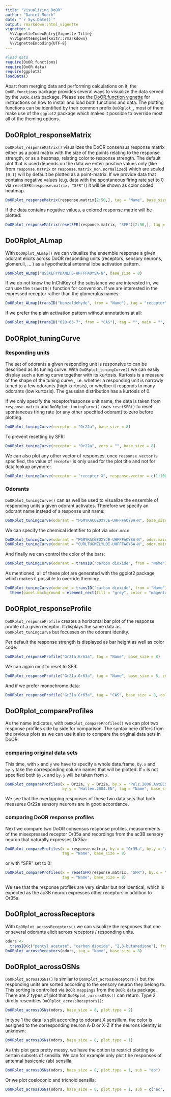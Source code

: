 ```yaml
---
title: "Visualizing DoOR"
author: "Daniel Münch"
date: "`r Sys.Date()`"
output: rmarkdown::html_vignette
vignette: >
  %\VignetteIndexEntry{Vignette Title}
  %\VignetteEngine{knitr::rmarkdown}
  %\VignetteEncoding{UTF-8}
---
```

```r
#load data
require(DoOR.functions)
require(DoOR.data)
require(ggplot2)
loadData()
```

Apart from merging data and performing calculations on it, the `DoOR.functions` package provides several ways to visualize the data served by the `DoOR.data` package. Please see the [DoOR.function vignette](DoOR.functions.html) for instructions on how to install and load both functions and data. The plotting functions can be identified by their common prefix `DoORplot_`, most of them make use of the `ggplot2` package which makes it possible to override most all of the theming options.

## DoORplot_responseMatrix
`DoORplot_responseMatrix()` visualizes the DoOR consensus response matrix either as a point matrix with the size of the points relating to the response strength, or as a heatmap, relating color to response strength. The default plot that is used depends on the data we enter: positive values only (like from `response.matrix` or `response.matrix_non.normalized`) which are scaled `[0,1]` will by default be plotted as a point-matrix. If we provide data that contains negative values (e.g. data with the spontaneous firing rate set to 0 via `resetSFR(response.matrix, "SFR")`) it will be shown as color coded heatmap.

```r
DoORplot_responseMatrix(response.matrix[2:50,], tag = "Name", base_size = 8) 
```

If the data contains negative values, a colored response matrix will be plotted:
```r
DoORplot_responseMatrix(resetSFR(response.matrix, "SFR")[2:50,], tag = "Name", base_size = 8)
```



## DoORplot_ALmap
With `DoORplot_ALmap()` we can visualize the ensemble response a given odorant elicits across DoOR responding units (receptors, sensory neurons, glomeruli, ... ) as a hypothetical antennal lobe activation pattern. 
```r
DoORplot_ALmap("QSJXEFYPDANLFS-UHFFFAOYSA-N", base_size = 8)
```
If we do not know the InChIKey of the substance we are interested in, we can use the `transID()` function for conversion. If we are interested in the expressed receptor rather than the glomerulus names:
```r
DoORplot_ALmap(transID("benzaldehyde", from = "Name"), tag = "receptor", main = "SMILES", base_size = 8)
```

If we prefer the plain activation pattern without annotations at all:
```r
DoORplot_ALmap(transID("628-63-7", from = "CAS"), tag = "", main = "", legend = F, scalebar = F)
```


## DoORplot_tuningCurve
### Responding units

The set of odorants a given responding unit is responsive to can be described as its tuning curve. With `DoORplot_tuningCurve()` we can easily display such a tuning curve together with its kurtosis. Kurtosis is a measure of the shape of the tuning curve , i.e. whether a responding unit is narrowly tuned to a few odorants (high kurtosis), or whether it responds to many odorants (low kurtosis). The gaussian distribution has a kurtosis of 0. 

If we only specify the receptor/response unit name, the data is taken from `response.matrix` and `DoORplot_tuningCurve()` uses `resetSFR()` to reset spontaneous firing rate (or any other specified odorant) to zero before plotting.
```r
DoORplot_tuningCurve(receptor = "Or22a", base_size = 8)
```

To prevent resetting by SFR:
```r
DoORplot_tuningCurve(receptor = "Or22a", zero = "", base_size = 8)
```

We can also plot any other vector of responses, once `response.vector` is specified, the value of `receptor` is only used for the plot title and not for data lookup anymore:
```r
DoORplot_tuningCurve(receptor = "receptor X", response.vector = c(1:100), base_size = 8)
```

### Odorants
`DoORplot_tuningCurve()` can as well be used to visualize the ensemble of responding units a given odorant activates. Therefore we specify an odorant name instead of a response unit name:
```r
DoORplot_tuningCurve(odorant = "PGMYKACGEOXYJE-UHFFFAOYSA-N", base_size = 8)
```

We can specify the chemical identifier to plot via `odor.main`:
```r
DoORplot_tuningCurve(odorant = "PGMYKACGEOXYJE-UHFFFAOYSA-N", odor.main = "SMILES", base_size = 8)
DoORplot_tuningCurve(odorant = "CURLTUGMZLYLDI-UHFFFAOYSA-N", odor.main = "InChI", base_size = 8)
```

And finally we can control the color of the bars:
```r
DoORplot_tuningCurve(odorant = transID("carbon dioxide", from = "Name"), fill.odorant = "#FF0000", base_size = 8)
```

As mentioned, all of these plot are generated with the ggplot2 package which makes it possible to override theming:
```r
DoORplot_tuningCurve(odorant = transID("carbon dioxide", from = "Name"), base_size = 8) + 
  theme(panel.background = element_rect(fill = "grey", color = "magenta"))
```


## DoORplot_responseProfile
`DoORplot_responseProfile` creates a horizontal bar plot of the response profile of a given receptor. It displays the same data as `DoORplot_tuningCurve` but focusses on the odorant identity.

Per default the response strength is displayed as bar height as well as color code:
```r
DoORplot_responseProfile("Gr21a.Gr63a", tag = "Name", base_size = 8)
```

We can again omit to reset to SFR:
```r
DoORplot_responseProfile("Gr21a.Gr63a", tag = "Name", base_size = 8, zero ="")
```

And if we prefer monochrome data:
```r
DoORplot_responseProfile("Gr21a.Gr63a", tag = "CAS", base_size = 8, colored = F)
```


## DoORplot_compareProfiles
As the name indicates, with `DoORplot_compareProfiles()` we can plot two response profiles side by side for comparison. The syntax here differs from the prvious plots as we can use it also to compare the original data sets in DoOR.


### comparing original data sets
This time, with `x` and `y` we have to specify a whole data.frame, `by.x` and `by.y`  take the corresponding column names that will be plotted. If `x` is not specified both `by.x` and `by.y` will be taken from `x`. 

```r
DoORplot_compareProfiles(x = Or22a, y = Or22a, by.x = "Pelz.2006.AntEC50", 
                         by.y = "Hallem.2004.EN", tag = "Name", base_size = 8)
```

We see that the overlapping responses of these two data sets that both measures Or22a sensory neurons are in good accordance.

### comparing DoOR response profiles
Next we compare two DoOR consensus response profiles, measurements of the misexpressed receptor Or35a and recordings from the ac3B sensory neuron that naturally expresses Or35a:
```r
DoORplot_compareProfiles(x = response.matrix, by.x = "Or35a", by.y = "ac3B", 
                         tag = "Name", base_size = 8)
```

or with "SFR" set to 0:
```r
DoORplot_compareProfiles(x = resetSFR(response.matrix, "SFR"), by.x = "Or35a", by.y = "ac3B", 
                         tag = "Name", base_size = 8)
```

We see that the response profiles are very similar but not identical, which is expected as the ac3B neuron expresses other receptors in addition to Or35a.


## DoORplot_acrossReceptors
With `DoORplot_acrossReceptors()` we can visualize the responses that one or several odorants elicit across receptors / responding units.

```r
odors <-
  transID(c("pentyl acetate", "carbon dioxide", "2,3-butanedione"), from = "Name")
DoORplot_acrossReceptors(odors, tag = "Name", base_size = 8)
```


## DoORplot_acrossOSNs
`DoORplot_acrossOSNs()` is similar to `DoORplot_acrossReceptors()` but the responding units are sorted according to the sensory neuron they belong to. This sorting is controlled via `DoOR.mappings` from the `DoOR.data` package. There are 2 types of plot that `DoORplot_acrossOSNs()` can return. Type 2 dirctly resembles `DoORplot_acrossReceptors()`:

```r
DoORplot_acrossOSNs(odors, base_size = 8, plot.type = 2)
```

In type 1 the data is split according to odorant X sensillum, the color is assigned to the corresponding neuron A-D or X-Z if the neurons identity is unknown:
```r
DoORplot_acrossOSNs(odors, base_size = 8, plot.type = 1)
```

As this plot gets pretty messy, we have the option to restrict plotting to certain subsets of sensilla. We can for example only plot t he responses of antennal basiconic (ab) sensilla:

```r
DoORplot_acrossOSNs(odors, base_size = 8, plot.type = 1, sub = "ab")
```

Or we plot coeloconic and trichoid sensilla:

```r
DoORplot_acrossOSNs(odors, base_size = 8, plot.type = 1, sub = c("ac", "at"))
```


